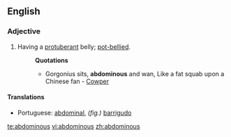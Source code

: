 ==English==

===Adjective===
{{en-adj}}
# Having a [[protuberant]] belly; [[pot-bellied]].
#:'''Quotations'''
#:*Gorgonius sits, '''abdominous''' and wan, Like a fat squab upon a Chinese fan - [[Cowper]]

====Translations====
*Portuguese: [[abdominal]], ''(fig.)'' [[barrigudo]]

[[te:abdominous]]
[[vi:abdominous]]
[[zh:abdominous]]